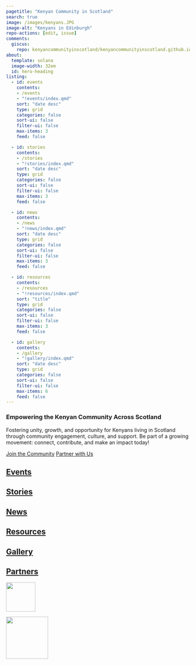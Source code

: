 ```yaml
---
pagetitle: "Kenyan Community in Scotland"
search: true
image: /images/kenyans.JPG
image-alt: "Kenyans in Edinburgh"
repo-actions: [edit, issue]
comments: 
  giscus: 
    repo: kenyancommunityinscotland/kenyancommunityinscotland.github.io
about:
  template: solana
  image-width: 32em
  id: hero-heading
listing:
  - id: events
    contents: 
    - /events
    - "!events/index.qmd"
    sort: "date desc"
    type: grid
    categories: false
    sort-ui: false
    filter-ui: false
    max-items: 3
    feed: false

  - id: stories
    contents: 
    - /stories
    - "!stories/index.qmd"
    sort: "date desc"
    type: grid
    categories: false
    sort-ui: false
    filter-ui: false
    max-items: 3
    feed: false

  - id: news
    contents: 
    - /news
    - "!news/index.qmd"
    sort: "date desc"
    type: grid
    categories: false
    sort-ui: false
    filter-ui: false
    max-items: 3
    feed: false

  - id: resources
    contents: 
    - /resources
    - "!resources/index.qmd"
    sort: "title"
    type: grid
    categories: false
    sort-ui: false
    filter-ui: false
    max-items: 3
    feed: false

  - id: gallery
    contents: 
    - /gallery
    - "!gallery/index.qmd"
    sort: "date desc"
    type: grid
    categories: false
    sort-ui: false
    filter-ui: false
    max-items: 6
    feed: false
---
```


::: {#hero-heading}
### Empowering the Kenyan Community Across Scotland

Fostering unity, growth, and opportunity for Kenyans living in Scotland through community engagement, culture, and support. Be part of a growing movement: connect, contribute, and make an impact today!

::: hero-buttons
[Join the Community](join.qmd){.btn .btn-lg .btn-primary role="button"} [Partner with Us](partner-with-us.qmd){.btn .btn-lg .btn-primary role="button"}
:::

:::

## [Events](events/index.qmd)

::: {#events}
:::

## [Stories](stories/index.qmd)

::: {#stories}
:::

## [News](news/index.qmd)

::: {#news}
:::

## [Resources](resources/index.qmd)

::: {#resources}
:::

## [Gallery](gallery/index.qmd)

::: {#gallery}
:::

::: footer-text
::: {.footer-container .white-background}
::: footer-block
::: grid
::: {.g-col-12 .g-col-md-2}
## [Partners](partners.qmd){aria-label="Information about how to support Kenyan Community in Scotland"}
:::

::: {.g-col-12 .g-col-md-2}
[![](/images/high_commision.JPG){fig-alt="The Kenya High Commission UK" fig-align="left" width="80"}](https://www.kenyahighcom.org.uk/)
:::

::: {.g-col-12 .g-col-md-2}
[![](/images/edinburgh_di.jpg){fig-alt="City of Edinburgh Council – Diversity and Inclusion Office" fig-align="left" width="115"}](https://www.edinburgh.gov.uk/work-us/equal-opportunities)
:::
:::
:::
:::
:::